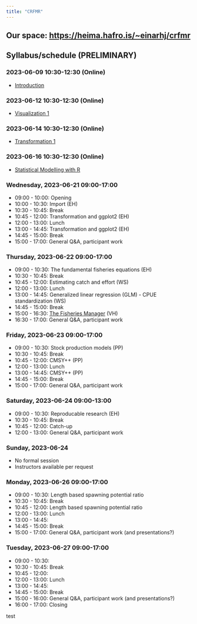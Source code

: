 ```yaml
---
title: "CRFMR"
---
```


## Our space: <https://heima.hafro.is/~einarhj/crfmr>

## Syllabus/schedule (PRELIMINARY)

### 2023-06-09 10:30-12:30 (Online)

-   [Introduction](intro.qmd)

### 2023-06-12 10:30-12:30 (Online)

-   [Visualization 1](visualization1.qmd)

### 2023-06-14 10:30-12:30 (Online)

-   [Transformation 1](transformation1.qmd)

### 2023-06-16 10:30-12:30 (Online)

-   [Statistical Modelling with R](statistics-with-r.qmd)

### Wednesday, 2023-06-21 09:00-17:00

-   09:00 - 10:00: Opening
-   10:00 - 10:30: Import (EH)
-   10:30 - 10:45: Break
-   10:45 - 12:00: Transformation and ggplot2 (EH)
-   12:00 - 13:00: Lunch
-   13:00 - 14:45: Transformation and ggplot2 (EH)
-   14:45 - 15:00: Break
-   15:00 - 17:00: General Q&A, participant work

### Thursday, 2023-06-22 09:00-17:00

-   09:00 - 10:30: The fundamental fisheries equations (EH)
-   10:30 - 10:45: Break
-   10:45 - 12:00: Estimating catch and effort (WS)
-   12:00 - 13:00: Lunch
-   13:00 - 14:45: Generalized linear regression (GLM) - CPUE standardization (WS)
-   14:45 - 15:00: Break
-   15:00 - 16:30: [The Fisheries Manager](https://fishtech.is/) (VH)
-   16:30 - 17:00: General Q&A, participant work

### Friday, 2023-06-23 09:00-17:00

-   09:00 - 10:30: Stock production models (PP)
-   10:30 - 10:45: Break
-   10:45 - 12:00: CMSY++ (PP)
-   12:00 - 13:00: Lunch
-   13:00 - 14:45: CMSY++ (PP)
-   14:45 - 15:00: Break
-   15:00 - 17:00: General Q&A, participant work

### Saturday, 2023-06-24 09:00-13:00

-   09:00 - 10:30: Reproducable research (EH)
-   10:30 - 10:45: Break
-   10:45 - 12:00: Catch-up
-   12:00 - 13:00: General Q&A, participant work

### Sunday, 2023-06-24

-   No formal session
-   Instructors available per request

### Monday, 2023-06-26 09:00-17:00

-   09:00 - 10:30: Length based spawning potential ratio
-   10:30 - 10:45: Break
-   10:45 - 12:00: Length based spawning potential ratio
-   12:00 - 13:00: Lunch
-   13:00 - 14:45:
-   14:45 - 15:00: Break
-   15:00 - 17:00: General Q&A, participant work (and presentations?)

### Tuesday, 2023-06-27 09:00-17:00

-   09:00 - 10:30:
-   10:30 - 10:45: Break
-   10:45 - 12:00:
-   12:00 - 13:00: Lunch
-   13:00 - 14:45:
-   14:45 - 15:00: Break
-   15:00 - 16:00: General Q&A, participant work (and presentations?)
-   16:00 - 17:00: Closing

test
